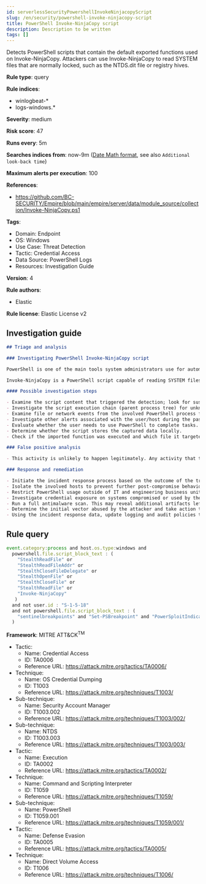 ```yaml
---
id: serverlessSecurityPowershellInvokeNinjacopyScript
slug: /en/security/powershell-invoke-ninjacopy-script
title: PowerShell Invoke-NinjaCopy script
description: Description to be written
tags: []
---
```


<div id="powershell-invoke-ninjacopy-script"></div>

Detects PowerShell scripts that contain the default exported functions used on Invoke-NinjaCopy. Attackers can use Invoke-NinjaCopy to read SYSTEM files that are normally locked, such as the NTDS.dit file or registry hives.

**Rule type**: query

**Rule indices**: 

* winlogbeat-*
* logs-windows.*

**Severity**: medium

**Risk score**: 47

**Runs every**: 5m

**Searches indices from**: now-9m ([Date Math format](((ref))/common-options.html#date-math), see also <DocLink id="serverlessSecurityRulesUiCreate" section="set-the-rules-schedule">`Additional look-back time`</DocLink>)

**Maximum alerts per execution**: 100

**References**: 

* https://github.com/BC-SECURITY/Empire/blob/main/empire/server/data/module_source/collection/Invoke-NinjaCopy.ps1

**Tags**: 

* Domain: Endpoint
* OS: Windows
* Use Case: Threat Detection
* Tactic: Credential Access
* Data Source: PowerShell Logs
* Resources: Investigation Guide

**Version**: 4

**Rule authors**: 

* Elastic

**Rule license**: Elastic License v2

## Investigation guide

```markdown
## Triage and analysis

### Investigating PowerShell Invoke-NinjaCopy script

PowerShell is one of the main tools system administrators use for automation, report routines, and other tasks, making it available for use in various environments, creating an attractive way for attackers to execute code.

Invoke-NinjaCopy is a PowerShell script capable of reading SYSTEM files that were normally locked, such as `NTDS.dit` or sensitive registry locations. It does so by using the direct volume access technique, which enables attackers to bypass access control mechanisms and file system monitoring by reading the raw data directly from the disk and extracting the file by parsing the file system structures.

#### Possible investigation steps

- Examine the script content that triggered the detection; look for suspicious DLL imports, collection or exfiltration capabilities, suspicious functions, encoded or compressed data, and other potentially malicious characteristics.
- Investigate the script execution chain (parent process tree) for unknown processes. Examine their executable files for prevalence, whether they are located in expected locations, and if they are signed with valid digital signatures.
- Examine file or network events from the involved PowerShell process for suspicious behavior.
- Investigate other alerts associated with the user/host during the past 48 hours.
- Evaluate whether the user needs to use PowerShell to complete tasks.
- Determine whether the script stores the captured data locally.
- Check if the imported function was executed and which file it targeted.

### False positive analysis

- This activity is unlikely to happen legitimately. Any activity that triggered the alert and is not inherently malicious must be monitored by the security team.

### Response and remediation

- Initiate the incident response process based on the outcome of the triage.
- Isolate the involved hosts to prevent further post-compromise behavior.
- Restrict PowerShell usage outside of IT and engineering business units using GPOs, AppLocker, Intune, or similar software.
- Investigate credential exposure on systems compromised or used by the attacker to ensure all compromised accounts are identified. Reset passwords for these accounts and other potentially compromised credentials, such as email, business systems, and web services.
- Run a full antimalware scan. This may reveal additional artifacts left in the system, persistence mechanisms, and malware components.
- Determine the initial vector abused by the attacker and take action to prevent reinfection through the same vector.
- Using the incident response data, update logging and audit policies to improve the mean time to detect (MTTD) and the mean time to respond (MTTR).

```

## Rule query

```js
event.category:process and host.os.type:windows and
  powershell.file.script_block_text : (
    "StealthReadFile" or
    "StealthReadFileAddr" or
    "StealthCloseFileDelegate" or
    "StealthOpenFile" or
    "StealthCloseFile" or
    "StealthReadFile" or
    "Invoke-NinjaCopy"
   )
  and not user.id : "S-1-5-18"
  and not powershell.file.script_block_text : (
    "sentinelbreakpoints" and "Set-PSBreakpoint" and "PowerSploitIndicators"
  )

```

**Framework**: MITRE ATT&CK<sup>TM</sup>

* Tactic:
    * Name: Credential Access
    * ID: TA0006
    * Reference URL: https://attack.mitre.org/tactics/TA0006/
* Technique:
    * Name: OS Credential Dumping
    * ID: T1003
    * Reference URL: https://attack.mitre.org/techniques/T1003/
* Sub-technique:
    * Name: Security Account Manager
    * ID: T1003.002
    * Reference URL: https://attack.mitre.org/techniques/T1003/002/
* Sub-technique:
    * Name: NTDS
    * ID: T1003.003
    * Reference URL: https://attack.mitre.org/techniques/T1003/003/
* Tactic:
    * Name: Execution
    * ID: TA0002
    * Reference URL: https://attack.mitre.org/tactics/TA0002/
* Technique:
    * Name: Command and Scripting Interpreter
    * ID: T1059
    * Reference URL: https://attack.mitre.org/techniques/T1059/
* Sub-technique:
    * Name: PowerShell
    * ID: T1059.001
    * Reference URL: https://attack.mitre.org/techniques/T1059/001/
* Tactic:
    * Name: Defense Evasion
    * ID: TA0005
    * Reference URL: https://attack.mitre.org/tactics/TA0005/
* Technique:
    * Name: Direct Volume Access
    * ID: T1006
    * Reference URL: https://attack.mitre.org/techniques/T1006/

